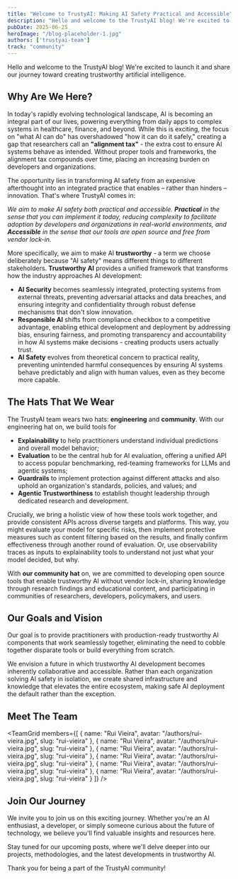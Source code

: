 ```yaml
---
title: "Welcome to TrustyAI: Making AI Safety Practical and Accessible"
description: "Hello and welcome to the TrustyAI blog! We're excited to launch it and share our journey toward creating trustworthy artificial intelligence."
pubDate: 2025-06-25
heroImage: "/blog-placeholder-1.jpg"
authors: ['trustyai-team']
track: "community"
---
```



Hello and welcome to the TrustyAI blog! We're excited to launch it and share our journey toward creating trustworthy artificial intelligence.

## **Why Are We Here?**

In today's rapidly evolving technological landscape, AI is becoming an integral part of our lives, powering everything from daily apps to complex systems in healthcare, finance, and beyond. While this is exciting, the focus on "what AI can do" has overshadowed "how it can do it safely," creating a gap that researchers call an **"alignment tax"** - the extra cost to ensure AI systems behave as intended. Without proper tools and frameworks, the alignment tax compounds over time, placing an increasing burden on developers and organizations.

The opportunity lies in transforming AI safety from an expensive afterthought into an integrated practice that enables – rather than hinders – innovation. That's where TrustyAI comes in:

_We aim to make AI safety both practical and accessible. **Practical** in the sense that you can implement it today, reducing complexity to facilitate adoption by developers and organizations in real-world environments, and **Accessible** in the sense that our tools are open source and free from vendor lock-in._

More specifically, we aim to make AI **trustworthy** - a term we choose deliberately because "AI safety" means different things to different stakeholders. **Trustworthy** **AI** provides a unified framework that transforms how the industry approaches AI development:

- **AI Security** becomes seamlessly integrated, protecting systems from external threats, preventing adversarial attacks and data breaches, and ensuring integrity and confidentiality through robust defense mechanisms that don't slow innovation.
- **Responsible AI** shifts from compliance checkbox to a competitive advantage, enabling ethical development and deployment by addressing bias, ensuring fairness, and promoting transparency and accountability in how AI systems make decisions - creating products users actually trust.
- **AI Safety** evolves from theoretical concern to practical reality, preventing unintended harmful consequences by ensuring AI systems behave predictably and align with human values, even as they become more capable.

## **The Hats That We Wear**

The TrustyAI team wears two hats: **engineering** and **community**. With our engineering hat on, we build tools for

- **Explainability** to help practitioners understand individual predictions and overall model behavior;
- **Evaluation** to be the central hub for AI evaluation, offering a unified API to access popular benchmarking, red-teaming frameworks for LLMs and agentic systems;
- **Guardrails** to implement protection against different attacks and also uphold an organization's standards, policies, and values; and
- **Agentic Trustworthiness** to establish thought leadership through dedicated research and development.

Crucially, we bring a holistic view of how these tools work together, and provide consistent APIs across diverse targets and platforms. This way, you might evaluate your model for specific risks, then implement protective measures such as content filtering based on the results, and finally confirm effectiveness through another round of evaluation. Or, use observability traces as inputs to explainability tools to understand not just what your model decided, but why.

With **our community hat** on, we are committed to developing open source tools that enable trustworthy AI without vendor lock-in, sharing knowledge through research findings and educational content, and participating in communities of researchers, developers, policymakers, and users.

## **Our Goals and Vision**

Our goal is to provide practitioners with production-ready trustworthy AI components that work seamlessly together, eliminating the need to cobble together disparate tools or build everything from scratch.

We envision a future in which trustworthy AI development becomes inherently collaborative and accessible. Rather than each organization solving AI safety in isolation, we create shared infrastructure and knowledge that elevates the entire ecosystem, making safe AI deployment the default rather than the exception.

## **Meet The Team**

<TeamGrid members={[
	{
		name: "Rui Vieira",
		avatar: "/authors/rui-vieira.jpg",
		slug: "rui-vieira"
	},
	{
		name: "Rui Vieira",
		avatar: "/authors/rui-vieira.jpg",
		slug: "rui-vieira"
	},
    {
		name: "Rui Vieira",
		avatar: "/authors/rui-vieira.jpg",
		slug: "rui-vieira"
	},
    {
		name: "Rui Vieira",
		avatar: "/authors/rui-vieira.jpg",
		slug: "rui-vieira"
	},
	{
		name: "Rui Vieira",
		avatar: "/authors/rui-vieira.jpg",
		slug: "rui-vieira"
	},
    {
		name: "Rui Vieira",
		avatar: "/authors/rui-vieira.jpg",
		slug: "rui-vieira"
	}
]} />

## **Join Our Journey**

We invite you to join us on this exciting journey. Whether you're an AI enthusiast, a developer, or simply someone curious about the future of technology, we believe you'll find valuable insights and resources here.

Stay tuned for our upcoming posts, where we'll delve deeper into our projects, methodologies, and the latest developments in trustworthy AI.

Thank you for being a part of the TrustyAI community! 